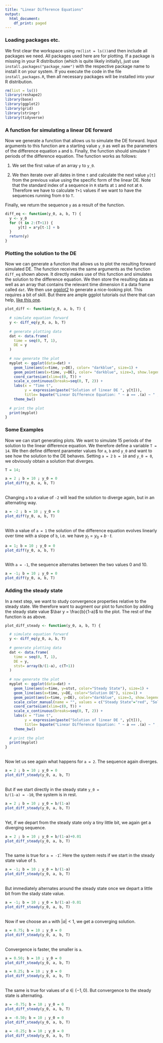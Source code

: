 ```yaml
---
title: "Linear Difference Equations"
output:
  html_document:
    df_print: paged
---
```


### Loading packages etc.
We first clear the workspace using `rm(list = ls())`and then include all packages we need. All packages used here are for plotting. If a package is missing in your R distribution (which is quite likely initially), just use `install.packages("package_name")` with the respective package name to install it on your system. If you execute the code in the file `install_packages.R`, then all necessary packages will be installed into your R distribution.

```r
rm(list = ls())
library(reshape2)
library(base)
library(ggplot2)
library(grid)
library(stringr)
library(tidyverse)
```


### A function for simulating a linear DE forward

Now we generate a function that allows us to simulate the DE forward. Input arguments to this function are a starting value `y_0` as well as the parameters of the difference equation `a` and `b`. Finally, the function should simulate `T ` periods of the difference equation. The function works as follows:

1. We set the first value of an array `y` to `y_0`.

2. We then iterate over all dates in time `t` and calculate the next value `y[t]` from the previous value using the specific form of the linear DE. Note that the standard index of a sequence in `R` starts at `1` and not at `0`. Therefore we have to calculate `T+1` values if we want to have the sequences running from `0` to `T`.

Finally, we return the sequence `y` as a result of the function.

```r
diff_eq <- function(y_0, a, b, T) {
  y <- y_0
  for (t in 2:(T+1)) {
      y[t] = a*y[t-1] + b
  }
  return(y)
} 
```

### Plotting the solution to the DE

Now we can generate a function that allows us to plot the resulting forward simulated DE. The function receives the same arguments as the function `diff_eq` shown above. It directly makes use of this function and simulates the solution to the difference equation. We then store the resulting data as well as an array that contains the relevant time dimension it a data frame called `dat`. We then use [ggplot2](https://ggplot2.tidyverse.org) to generate a nice-looking plot. This requires a bit of skill. But there are ample ggplot tutorials out there that can help, [like this one](http://r-statistics.co/Complete-Ggplot2-Tutorial-Part1-With-R-Code.html).

```r
plot_diff <- function(y_0, a, b, T) {
  
  # simulate equation forward
  y <- diff_eq(y_0, a, b, T)
  
  # generate plotting data
  dat <- data.frame(
    time = seq(0, T, 1),
    DE = y
  )
  
  # now generate the plot
  myplot <- ggplot(data=dat) + 
    geom_line(aes(x=time, y=DE), color= "darkblue", size=1) +
    geom_point(aes(x=time, y=DE), color= "darkblue", size=3, show.legend = FALSE) +
    coord_cartesian(xlim=c(0, T)) + 
    scale_x_continuous(breaks=seq(0, T, 2)) +
    labs(x = "Time t",
         y = expression(paste("Solution of linear DE ", y[t])),
         title= bquote("Linear Difference Equation: " ~ a == .(a) ~ " , " ~ b == .(b) ~ " , " ~ y[0] == .(y_0))) +
    theme_bw()
  
  # print the plot
  print(myplot)
}
```

### Some Examples 

Now we can start generating plots. We want to simulate 15 periods of the solution to the linear difference equation. We therefore define a variable `T = 14`. We then define different parameter values for `a`, `b` and `y_0` and want to see how the solution to the DE behaves. Setting `a = 2` `b = 10` and `y_0 = 0`, we obviously obtain a solution that diverges.

```r
T = 14;

a = 2 ; b = 10 ; y_0 = 0
plot_diff(y_0, a, b, T)
```

<br />
Changing `a` to a value of `-2` will lead the solution to diverge again, but in an alternating way.

```r
a = -2 ; b = 10 ; y_0 = 0
plot_diff(y_0, a, b, T)
```


<br />
With a value of `a = 1` the solution of the difference equation evolves linearly over time with a slope of `b`, i.e. we have $y_t = y_0 + b\cdot t$. 

```r
a = 1; b = 10 ; y_0 = 0
plot_diff(y_0, a, b, T)
```

<br />
With `a = -1`, the sequence alternates between the two values $0$ and $10$.

```r
a = -1; b = 10 ; y_0 = 0
plot_diff(y_0, a, b, T)
```

### Adding the steady state

In a next step, we want to study convergence properties relative to the steady state. We therefore want to augment our plot to function by adding the steady state value $\bar y = \frac{b}{1-a}$ to the plot. The rest of the function is as above.

```r
plot_diff_steady <- function(y_0, a, b, T) {

  # simulate equation forward
  y <- diff_eq(y_0, a, b, T)
  
  # generate plotting data
  dat <- data.frame(
    time = seq(0, T, 1),
    DE = y,
    stst= array(b/(1-a), c(T+1))
  )
  
  # now generate the plot
  myplot <- ggplot(data=dat) + 
    geom_line(aes(x=time, y=stst, color="Steady State"), size=1) +
    geom_line(aes(x=time, y=DE, color="Solution DE"), size=1) +
    geom_point(aes(x=time, y=DE), color="darkblue", size=3, show.legend = FALSE) +
    scale_color_manual(name = "", values = c("Steady State"="red", "Solution DE"="darkblue")) +
    coord_cartesian(xlim=c(0, T)) + 
    scale_x_continuous(breaks=seq(0, T, 2)) +
    labs(x = "Time t",
         y = expression(paste("Solution of linear DE ", y[t])),
         title= bquote("Linear Difference Equation: " ~ a == .(a) ~ " , " ~ b == .(b) ~ " , " ~ y[0] == .(y_0))) +
    theme_bw()
  
  # print the plot
  print(myplot)
}
```


<br />
Now let us see again what happens for `a = 2`. The sequence again diverges.

```r
a = 2 ; b = 10 ; y_0 = 0
plot_diff_steady(y_0, a, b, T)
```

<br />
But if we start directly in the steady state <code>y_0 = b/(1-a) = -10</code>, the system is in rest.

```r
a = 2 ; b = 10 ; y_0 = b/(1-a)
plot_diff_steady(y_0, a, b, T)
```

<br />
Yet, if we depart from the steady state only a tiny little bit, we again get a diverging sequence.

```r
a = 2 ; b = 10 ; y_0 = b/(1-a)+0.01
plot_diff_steady(y_0, a, b, T)
```

<br />
The same is true for `a = -1`'. Here the system rests if we start in the steady state value of `5`.

```r
a = -1; b = 10 ; y_0 = b/(1-a)
plot_diff_steady(y_0, a, b, T)
```

<br />
But immediately alternates around the steady state once we depart a little bit from the stady state value.

```r
a = -1; b = 10 ; y_0 = b/(1-a)-0.01
plot_diff_steady(y_0, a, b, T)
```


<br />
Now if we choose an `a` with $|a| < 1$, we get a converging solution.

```r
a = 0.75; b = 10 ; y_0 = 0
plot_diff_steady(y_0, a, b, T)
```

<br />
Convergence is faster, the smaller is `a`.

```r
a = 0.50; b = 10 ; y_0 = 0
plot_diff_steady(y_0, a, b, T)
```

```r
a = 0.25; b = 10 ; y_0 = 0
plot_diff_steady(y_0, a, b, T)
```

<br />
The same is true for values of $a \in (-1, 0)$. But convergence to the steady state is alternating.

```r
a = -0.75; b = 10 ; y_0 = 0
plot_diff_steady(y_0, a, b, T)
```

```r
a = -0.50; b = 10 ; y_0 = 0
plot_diff_steady(y_0, a, b, T)
```

```r
a = -0.25; b = 10 ; y_0 = 0
plot_diff_steady(y_0, a, b, T)
```